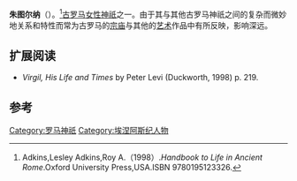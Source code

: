 {{Infobox deity|type=roman
| image = PICT0510 - Largo di Torre Argentina.jpg
| caption =罗马城的朱图尔纳庙宇遗址
| name = 朱图尔纳
}}
'''朱图尔纳'''（{{lang-en|Juturna}}）。<ref>Adkins,Lesley Adkins,Roy A.（1998）.''Handbook to Life in Ancient Rome''.Oxford University Press,USA.ISBN 9780195123326.</ref>[[古罗马|古罗马]][[女性|女性]][[神祇|神祇]]之一。由于其与其他古罗马神祇之间的复杂而微妙地关系和特性而常为古罗马的[[宗庙|宗庙]]与其他的[[艺术|艺术]]作品中有所反映，影响深远。

==扩展阅读 ==
* ''Virgil, His Life and Times'' by Peter Levi (Duckworth, 1998) p. 219.

== 参考 ==
{{reflist}}

[[Category:罗马神祇|Category:罗马神祇]]
[[Category:埃涅阿斯纪人物|Category:埃涅阿斯纪人物]]